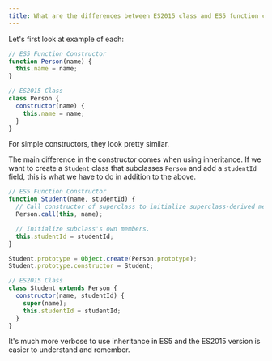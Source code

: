 ```yaml
---
title: What are the differences between ES2015 class and ES5 function constructors?
---
```


Let's first look at example of each:

```js
// ES5 Function Constructor
function Person(name) {
  this.name = name;
}

// ES2015 Class
class Person {
  constructor(name) {
    this.name = name;
  }
}
```

For simple constructors, they look pretty similar.

The main difference in the constructor comes when using inheritance. If we want to create a `Student` class that subclasses `Person` and add a `studentId` field, this is what we have to do in addition to the above.

```js
// ES5 Function Constructor
function Student(name, studentId) {
  // Call constructor of superclass to initialize superclass-derived members.
  Person.call(this, name);

  // Initialize subclass's own members.
  this.studentId = studentId;
}

Student.prototype = Object.create(Person.prototype);
Student.prototype.constructor = Student;

// ES2015 Class
class Student extends Person {
  constructor(name, studentId) {
    super(name);
    this.studentId = studentId;
  }
}
```

It's much more verbose to use inheritance in ES5 and the ES2015 version is easier to understand and remember.
